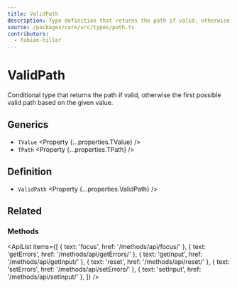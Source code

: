 ```yaml
---
title: ValidPath
description: Type definition that returns the path if valid, otherwise the first possible valid path.
source: /packages/core/src/types/path.ts
contributors:
  - fabian-hiller
---
```



# ValidPath

Conditional type that returns the path if valid, otherwise the first possible valid path based on the given value.

## Generics

- `TValue` <Property {...properties.TValue} />
- `TPath` <Property {...properties.TPath} />

## Definition

- `ValidPath` <Property {...properties.ValidPath} />

## Related

### Methods

<ApiList
  items={[
    { text: 'focus', href: '/methods/api/focus/' },
    { text: 'getErrors', href: '/methods/api/getErrors/' },
    { text: 'getInput', href: '/methods/api/getInput/' },
    { text: 'reset', href: '/methods/api/reset/' },
    { text: 'setErrors', href: '/methods/api/setErrors/' },
    { text: 'setInput', href: '/methods/api/setInput/' },
  ]}
/>
